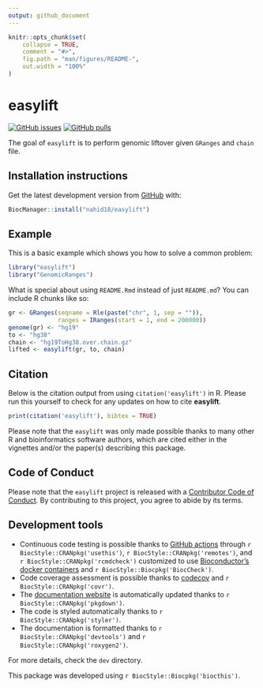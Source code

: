 ```yaml
---
output: github_document
---
```


<!-- README.md is generated from README.Rmd. Please edit that file -->

```r
knitr::opts_chunk$set(
    collapse = TRUE,
    comment = "#>",
    fig.path = "man/figures/README-",
    out.width = "100%"
)
```

# easylift

<!-- badges: start -->
[![GitHub issues](https://img.shields.io/github/issues/nahid18/easylift)](https://github.com/nahid18/easylift/issues)
[![GitHub pulls](https://img.shields.io/github/issues-pr/nahid18/easylift)](https://github.com/nahid18/easylift/pulls)
<!-- badges: end -->

The goal of `easylift` is to perform genomic liftover given `GRanges` and `chain` file.

## Installation instructions

<!-- Get the latest stable `R` release from [CRAN](http://cran.r-project.org/). Then install `easylift` from [Bioconductor](http://bioconductor.org/) using the following code: -->

<!-- ```{r 'install', eval = FALSE} -->
<!-- if (!requireNamespace("BiocManager", quietly = TRUE)) { -->
<!--     install.packages("BiocManager") -->
<!-- } -->

<!-- BiocManager::install("easylift") -->
<!-- ``` -->

Get the latest development version from [GitHub](https://github.com/nahid18/easylift) with:

```r
BiocManager::install("nahid18/easylift")
```
## Example

This is a basic example which shows you how to solve a common problem:

```r
library("easylift")
library("GenomicRanges")
```

What is special about using `README.Rmd` instead of just `README.md`? You can include R chunks like so:

```r
gr <- GRanges(seqname = Rle(paste("chr", 1, sep = "")),
              ranges = IRanges(start = 1, end = 200000))
genome(gr) <- "hg19"
to <- "hg38"
chain <- "hg19ToHg38.over.chain.gz"
lifted <- easylift(gr, to, chain)
```

## Citation

Below is the citation output from using `citation('easylift')` in R. Please
run this yourself to check for any updates on how to cite __easylift__.

```r
print(citation('easylift'), bibtex = TRUE)
```

Please note that the `easylift` was only made possible thanks to many other R and bioinformatics software authors, which are cited either in the vignettes and/or the paper(s) describing this package.

## Code of Conduct

Please note that the `easylift` project is released with a [Contributor Code of Conduct](http://bioconductor.org/about/code-of-conduct/). By contributing to this project, you agree to abide by its terms.

## Development tools

* Continuous code testing is possible thanks to [GitHub actions](https://www.tidyverse.org/blog/2020/04/usethis-1-6-0/)  through `r BiocStyle::CRANpkg('usethis')`, `r BiocStyle::CRANpkg('remotes')`, and `r BiocStyle::CRANpkg('rcmdcheck')` customized to use [Bioconductor's docker containers](https://www.bioconductor.org/help/docker/) and `r BiocStyle::Biocpkg('BiocCheck')`.
* Code coverage assessment is possible thanks to [codecov](https://codecov.io/gh) and `r BiocStyle::CRANpkg('covr')`.
* The [documentation website](http://nahid18.github.io/easylift) is automatically updated thanks to `r BiocStyle::CRANpkg('pkgdown')`.
* The code is styled automatically thanks to `r BiocStyle::CRANpkg('styler')`.
* The documentation is formatted thanks to `r BiocStyle::CRANpkg('devtools')` and `r BiocStyle::CRANpkg('roxygen2')`.

For more details, check the `dev` directory.

This package was developed using `r BiocStyle::Biocpkg('biocthis')`.


